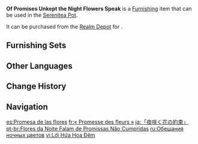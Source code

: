 {{Furnishing Infobox
|id             = 372435
|image          = Item Of Promises Unkept the Night Flowers Speak.png
|category       = Landform
|subcategory    = Small Shrub
|quality        = 3
|adeptal_energy = 20
|load           = 50
|reduced_load   = 50
|description    = Fluorescent flowers that can commonly be found in [[Chinju Forest]]. Under the moonlight, these sky-blue blooms flow in silence, as if in agonized waiting for one who left all too suddenly.<br>"Promises" are a powerful force, so powerful that they can slow the senses, even until the passage of time itself might be dulled. Mortals ensnared by such forces may be suddenly surprised to find, while looking in a mirror, that they have suddenly sprouted white hair, but for certain beings that shall never grow old, perhaps such endless waiting is an incalculable sorrow.
|source1        = [[Realm Depot]]
}}
'''Of Promises Unkept the Night Flowers Speak''' is a [[Furnishing]] item that can be used in the [[Serenitea Pot]].

It can be purchased from the [[Realm Depot]] for {{Item|Realm Currency|30|x=80}}.

==Furnishing Sets==
{{Craft Usage|type=Furnishing Set}}

==Other Languages==
{{Other Languages
|en      = Of Promises Unkept the Night Flowers Speak
|zhs     = 「晚花空言约」
|zhs_rm  = "Wǎn Huā Kōng Yán Yuē"
|zht     = 「晚花空言約」
|zht_rm  = "Wǎn Huā Kōng Yán Yuē"
|zh_tl   = 
|ja      = 「夜咲く花の約束」
|ja_rm   = "Yoru Saku Hana no Yakusoku"
|ja_tl   = "Promise of the Night-Blooming Flowers"
|ko      = 「하늘색 약속」
|ko_tl   = "Sky-Blue Colored Promise"
|es      = Promesa de las flores
|es_tl   = Promise of the Flowers
|fr      = «&nbsp;Promesse des fleurs&nbsp;»
|fr_tl   = "Promise of the Flowers"
|ru      = Обещания ночных цветов
|ru_tl   = Promises of Night Flowers
|th      = "ดอกไม้แห่งสัญญาในราตรีกาล"
|th_rm   = 
|th_tl   = 
|vi      = Lời Hứa Hoa Đêm
|vi_tl   = 
|de      = „Leere Versprechen in der Nacht“
|de_tl   = "Empty Promises in the Night"
|id      = "Bunga Malam Menanti Janji"
|id_tl   = "Night Flower Waiting for Promise"
|pt      = Flores da Noite Falam de Promessas Não Cumpridas
|pt_tl   = 
|tr      = Tutulmamış Sözleri Anlatır Gece Çiçekleri
|tr_tl   = 
|it      = I fiori della notte raccontano di promesse non mantenute
|it_tl   = 
}}

==Change History==
{{Change History|2.2}}

==Navigation==
{{Furnishing Navbox|exterior}}

[[es:Promesa de las flores]]
[[fr:« Promesse des fleurs »]]
[[ja:「夜咲く花の約束」]]
[[pt-br:Flores da Noite Falam de Promissas Não Cumpridas]]
[[ru:Обещания ночных цветов]]
[[vi:Lời Hứa Hoa Đêm]]